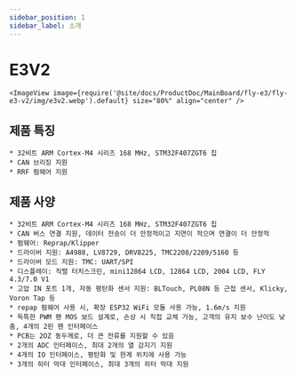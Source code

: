 ```yaml
---
sidebar_position: 1
sidebar_label: 소개
---
```




# E3V2

    <ImageView image={require('@site/docs/ProductDoc/MainBoard/fly-e3/fly-e3-v2/img/e3v2.webp').default} size="80%" align="center" />

## 제품 특징

    * 32비트 ARM Cortex-M4 시리즈 168 MHz, STM32F407ZGT6 칩
    * CAN 브리징 지원
    * RRF 펌웨어 지원



## 제품 사양

    * 32비트 ARM Cortex-M4 시리즈 168 MHz, STM32F407ZGT6 칩
    * CAN 버스 연결 지원, 데이터 전송이 더 안정적이고 지연이 적으며 연결이 더 안정적
    * 펌웨어: Reprap/Klipper
    * 드라이버 지원: A4988, LV8729, DRV8225, TMC2208/2209/5160 등
    * 드라이버 모드 지원: TMC: UART/SPI
    * 디스플레이: 직렬 터치스크린, mini12864 LCD, 12864 LCD, 2004 LCD, FLY 4.3/7.0 V1
    * 고압 IN 포트 1개, 자동 평탄화 센서 지원: BLTouch, PL08N 등 근접 센서, Klicky, Voron Tap 등
    * repap 펌웨어 사용 시, 확장 ESP32 WiFi 모듈 사용 가능, 1.6m/s 지원
    * 독특한 PWM 팬 MOS 보드 설계로, 손상 시 직접 교체 가능, 고객의 유지 보수 난이도 낮춤, 4개의 2핀 팬 인터페이스
    * PCB는 2OZ 동두께로, 더 큰 전류를 지원할 수 있음
    * 2개의 ADC 인터페이스, 최대 2개의 열 감지기 지원
    * 4개의 IO 인터페이스, 평탄화 및 한계 위치에 사용 가능
    * 3개의 히터 막대 인터페이스, 최대 3개의 히터 막대 지원